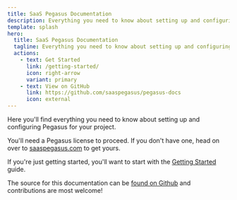 ```yaml
---
title: SaaS Pegasus Documentation
description: Everything you need to know about setting up and configuring Pegasus for your project.
template: splash
hero:
  title: SaaS Pegasus Documentation
  tagline: Everything you need to know about setting up and configuring Pegasus for your project.
  actions:
    - text: Get Started
      link: /getting-started/
      icon: right-arrow
      variant: primary
    - text: View on GitHub
      link: https://github.com/saaspegasus/pegasus-docs
      icon: external
---
```


Here you'll find everything you need to know about setting up and configuring Pegasus for your project.

You'll need a Pegasus license to proceed.
If you don't have one, head on over to [saaspegasus.com](https://www.saaspegasus.com/) to get yours.

If you're just getting started, you'll want to start with the [Getting Started](/getting-started/) guide.

The source for this documentation can be [found on Github](https://github.com/saaspegasus/pegasus-docs/) and
contributions are most welcome!